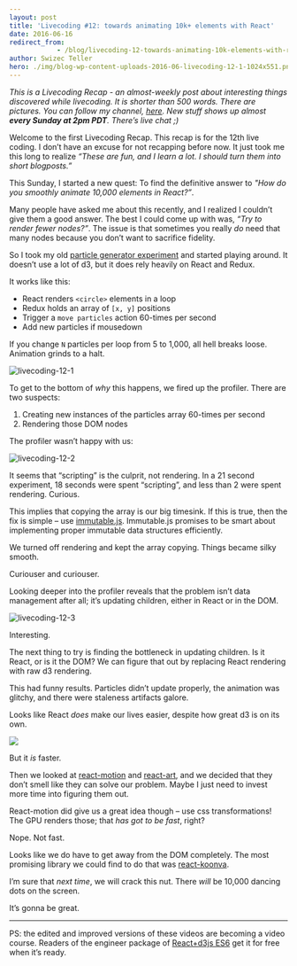 ```yaml
---
layout: post
title: 'Livecoding #12: towards animating 10k+ elements with React'
date: 2016-06-16
redirect_from: 
            - /blog/livecoding-12-towards-animating-10k-elements-with-react/swizec/6835
author: Swizec Teller
hero: ./img/blog-wp-content-uploads-2016-06-livecoding-12-1-1024x551.png
---
```

_This is a Livecoding Recap - an almost-weekly post about interesting things discovered while livecoding. It is shorter than 500 words. There are pictures. You can follow my channel, [here](https://www.livecoding.tv/swizec/). New stuff shows up almost **every Sunday at 2pm PDT**. There’s live chat ;)_



Welcome to the first Livecoding Recap. This recap is for the 12th live coding. I don’t have an excuse for not recapping before now. It just took me this long to realize _“These are fun, and I learn a lot. I should turn them into short blogposts.”_





This Sunday, I started a new quest: To find the definitive answer to _"How do you smoothly animate 10,000 elements in React?”_.



Many people have asked me about this recently, and I realized I couldn’t give them a good answer. The best I could come up with was, _“Try to render fewer nodes?”_. The issue is that sometimes you really _do_ need that many nodes because you don’t want to sacrifice fidelity.



So I took my old [particle generator experiment](http://swizec.com/blog/animating-with-react-redux-and-d3/swizec/6775) and started playing around. It doesn’t use a lot of d3, but it does rely heavily on React and Redux.



It works like this:

- React renders `<circle>` elements in a loop
- Redux holds an array of `[x, y]` positions
- Trigger a `move particles` action 60-times per second
- Add new particles if mousedown

If you change `N` particles per loop from 5 to 1,000, all hell breaks loose. Animation grinds to a halt.



![livecoding-12-1](./img/blog-wp-content-uploads-2016-06-livecoding-12-1-1024x551.png)



To get to the bottom of _why_ this happens, we fired up the profiler. There are two suspects:

1. Creating new instances of the particles array 60-times per second
2. Rendering those DOM nodes

The profiler wasn’t happy with us:



![livecoding-12-2](./img/blog-wp-content-uploads-2016-06-livecoding-12-2-1024x521.png)



It seems that “scripting” is the culprit, not rendering. In a 21 second experiment, 18 seconds were spent “scripting”, and less than 2 were spent rendering. Curious.



This implies that copying the array is our big timesink. If this is true, then the fix is simple – use [immutable.js](https://facebook.github.io/immutable-js/). Immutable.js promises to be smart about implementing proper immutable data structures efficiently.



We turned off rendering and kept the array copying. Things became silky smooth.



Curiouser and curiouser.



Looking deeper into the profiler reveals that the problem isn’t data management after all; it’s updating children, either in React or in the DOM.



![livecoding-12-3](./img/blog-wp-content-uploads-2016-06-livecoding-12-3-1024x185.png)



Interesting.



The next thing to try is finding the bottleneck in updating children. Is it React, or is it the DOM? We can figure that out by replacing React rendering with raw d3 rendering.



This had funny results. Particles didn’t update properly, the animation was glitchy, and there were staleness artifacts galore.



Looks like React _does_ make our lives easier, despite how great d3 is on its own.



![](./img/Thz3F4K.gif)



But it _is_ faster.



Then we looked at [react-motion](https://github.com/chenglou/react-motion) and [react-art](https://github.com/reactjs/react-art), and we decided that they don’t smell like they can solve our problem. Maybe I just need to invest more time into figuring them out.



React-motion did give us a great idea though – use css transformations! The GPU renders those; that _has got to be fast_, right?



Nope. Not fast.



Looks like we do have to get away from the DOM completely. The most promising library we could find to do that was [react-koonva](https://medium.com/@lavrton/using-react-with-html5-canvas-871d07d8d753#.lrwnvr1z6).



I’m sure that _next time_, we will crack this nut. There _will_ be 10,000 dancing dots on the screen.



It’s gonna be great.



* * *





PS: the edited and improved versions of these videos are becoming a video course. Readers of the engineer package of [React+d3js ES6](http://swizec.com/reactd3js#packages) get it for free when it’s ready.